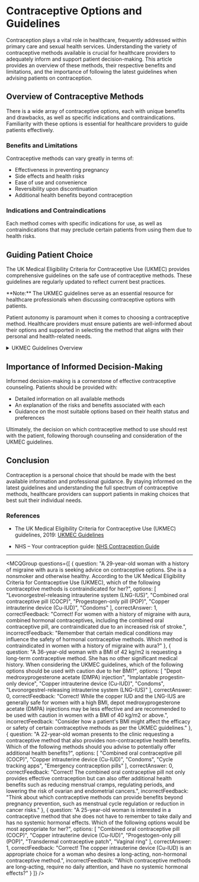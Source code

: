 
# Contraceptive Options and Guidelines

Contraception plays a vital role in healthcare, frequently addressed within primary care and sexual health services. Understanding the variety of contraceptive methods available is crucial for healthcare providers to adequately inform and support patient decision-making. This article provides an overview of these methods, their respective benefits and limitations, and the importance of following the latest guidelines when advising patients on contraception.

## Overview of Contraceptive Methods

There is a wide array of contraceptive options, each with unique benefits and drawbacks, as well as specific indications and contraindications. Familiarity with these options is essential for healthcare providers to guide patients effectively.

### Benefits and Limitations

Contraceptive methods can vary greatly in terms of:

- Effectiveness in preventing pregnancy
- Side effects and health risks
- Ease of use and convenience
- Reversibility upon discontinuation
- Additional health benefits beyond contraception

### Indications and Contraindications

Each method comes with specific indications for use, as well as contraindications that may preclude certain patients from using them due to health risks.

## Guiding Patient Choice

The UK Medical Eligibility Criteria for Contraceptive Use (UKMEC) provides comprehensive guidelines on the safe use of contraceptive methods. These guidelines are regularly updated to reflect current best practices.

<Callout emoji="📘">
**Note:** The UKMEC guidelines serve as an essential resource for healthcare professionals when discussing contraceptive options with patients.
</Callout>

Patient autonomy is paramount when it comes to choosing a contraceptive method. Healthcare providers must ensure patients are well-informed about their options and supported in selecting the method that aligns with their personal and health-related needs.

<details>
<summary>UKMEC Guidelines Overview</summary>

The UKMEC guidelines offer a rigorous framework for healthcare professionals to determine the suitability of various contraceptive methods for individual patients based on medical criteria. They help in identifying potential risks and contraindications to ensure safe contraceptive use.

</details>

## Importance of Informed Decision-Making

Informed decision-making is a cornerstone of effective contraceptive counseling. Patients should be provided with:

- Detailed information on all available methods
- An explanation of the risks and benefits associated with each
- Guidance on the most suitable options based on their health status and preferences

Ultimately, the decision on which contraceptive method to use should rest with the patient, following thorough counseling and consideration of the UKMEC guidelines.

## Conclusion

Contraception is a personal choice that should be made with the best available information and professional guidance. By staying informed on the latest guidelines and understanding the full spectrum of contraceptive methods, healthcare providers can support patients in making choices that best suit their individual needs.

### References

- The UK Medical Eligibility Criteria for Contraceptive Use (UKMEC) guidelines, 2019:
  [UKMEC Guidelines](https://www.fsrh.org/standards-and-guidance/documents/ukmec-2016/)

- NHS – Your contraception guide:
  [NHS Contraception Guide](https://www.nhs.uk/conditions/contraception/)

---

<MCQGroup questions={[
  {
    question: "A 29-year-old woman with a history of migraine with aura is seeking advice on contraceptive options. She is a nonsmoker and otherwise healthy. According to the UK Medical Eligibility Criteria for Contraceptive Use (UKMEC), which of the following contraceptive methods is contraindicated for her?",
    options: [
      "Levonorgestrel-releasing intrauterine system (LNG-IUS)",
      "Combined oral contraceptive pill (COCP)",
      "Progestogen-only pill (POP)",
      "Copper intrauterine device (Cu-IUD)",
      "Condoms"
    ],
    correctAnswer: 1,
    correctFeedback: "Correct! For women with a history of migraine with aura, combined hormonal contraceptives, including the combined oral contraceptive pill, are contraindicated due to an increased risk of stroke.",
    incorrectFeedback: "Remember that certain medical conditions may influence the safety of hormonal contraceptive methods. Which method is contraindicated in women with a history of migraine with aura?"
  },
  {
    question: "A 36-year-old woman with a BMI of 42 kg/m2 is requesting a long-term contraceptive method. She has no other significant medical history. When considering the UKMEC guidelines, which of the following options should be used with caution due to her BMI?",
    options: [
      "Depot medroxyprogesterone acetate (DMPA) injection",
      "Implantable progestin-only device",
      "Copper intrauterine device (Cu-IUD)",
      "Condoms",
      "Levonorgestrel-releasing intrauterine system (LNG-IUS)"
    ],
    correctAnswer: 0,
    correctFeedback: "Correct! While the copper IUD and the LNG-IUS are generally safe for women with a high BMI, depot medroxyprogesterone acetate (DMPA) injections may be less effective and are recommended to be used with caution in women with a BMI of 40 kg/m2 or above.",
    incorrectFeedback: "Consider how a patient's BMI might affect the efficacy or safety of certain contraceptive methods as per the UKMEC guidelines."
  },
  {
    question: "A 22-year-old woman presents to the clinic requesting a contraceptive method that also provides non-contraceptive health benefits. Which of the following methods should you advise to potentially offer additional health benefits?",
    options: [
      "Combined oral contraceptive pill (COCP)",
      "Copper intrauterine device (Cu-IUD)",
      "Condoms",
      "Cycle tracking apps",
      "Emergency contraception pills"
    ],
    correctAnswer: 0,
    correctFeedback: "Correct! The combined oral contraceptive pill not only provides effective contraception but can also offer additional health benefits such as reducing menstrual cramps, regulating periods, and lowering the risk of ovarian and endometrial cancers.",
    incorrectFeedback: "Think about which contraceptive methods can provide benefits beyond pregnancy prevention, such as menstrual cycle regulation or reduction in cancer risks."
  },
  {
    question: "A 25-year-old woman is interested in a contraceptive method that she does not have to remember to take daily and has no systemic hormonal effects. Which of the following options would be most appropriate for her?",
    options: [
      "Combined oral contraceptive pill (COCP)",
      "Copper intrauterine device (Cu-IUD)",
      "Progestogen-only pill (POP)",
      "Transdermal contraceptive patch",
      "Vaginal ring"
    ],
    correctAnswer: 1,
    correctFeedback: "Correct! The copper intrauterine device (Cu-IUD) is an appropriate choice for a woman who desires a long-acting, non-hormonal contraceptive method.",
    incorrectFeedback: "Which contraceptive methods are long-acting, require no daily attention, and have no systemic hormonal effects?"
  }
]} />